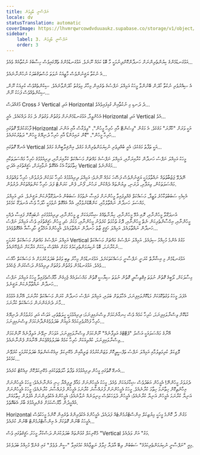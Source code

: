 ```yaml
---
title: ނަފްސާނީ ބާޣީވުން
locale: dv
statusTranslation: automatic
coverImage: https://lhvmrqwrcowdvduuaukz.supabase.co/storage/v1/object/public/strapi-uploads/small_cover-tratado-de-psicologia-revolucionaria.webp-5e15e1cec4e0ebebcde5d7fc7565d8fd.webp
sidebar:
    label: 3. ނަފްސާނީ ބާޣީވުން
    order: 3
---
```

އަޅުގަނޑުމެންގެ ކިޔުންތެރިންނަށް ހަނދާންކޮށްދިނުމަކީ މާ ބޮޑު ކަމެއް ނޫނެވެ. އަޅުގަނޑުމެންގެ ތެރޭގައިވެސް ހިސާބުގެ ނުކުތާއެއް ވެއެވެ...

އެ ނުކުތާ ޔަޤީނުންވެސް މާޒީއަކު ނުވަތަ މުސްތަޤުބަލަކު ނުހުންނާނެއެވެ...

އެ ސިއްރުވެރި ނުކުތާ ހޯދަން ބޭނުންވާ މީހަކު އަމިއްލަ ނަފްސުގެ ތެރެއިން މިހާރު މިވަގުތު ހޯދަންވާނެއެވެ. ސިކުންތެއްވެސް ކުރިއަކު ނޫން، ސިކުންތެއްވެސް ފަހަކު ނޫން...

މުޤައްދަސް Cross ގެ Vertical އަދި Horizontal ދެ ދަނޑި މި ނުކުތާއިން ގުޅިފައިވެއެވެ...

އެހެންވީމާ، އަޅުގަނޑުމެންނަށް ވަގުތުން ވަގުތަށް ދެ މަގު ދައްކައެވެ. އެއީ Horizontal އަދި Vertical އެވެ...

ފާހަގަކުރެވޭ ގޮތުގައި Horizontal އަކީ ވަރަށް "ކުރޫރަ" މަގެކެވެ. އެ މަގުން "ވިސެންޓޭ އާއި ހުރިހާ މީހުން"، "ވިލެގާސް އާއި އަންނަ ހުރިހާ މީހުން"، "ޑޮން ރައިމުންޑޯ އާއި ހުރިހާ ދުނިޔޭގެ މީހުން" ދަތުރުކުރެއެވެ...

އެނގޭ ގޮތުގައި Vertical އަކީ ތަފާތު މަގެކެވެ؛ އެއީ ބުއްދިވެރި ނުކިޔަމަންތެރިންގެ މަގެވެ، އިންޤިލާބީންގެ މަގެވެ...

މީހަކު އަމިއްލަ ނަފްސު ހަނދާން ކުރާއިރަށާއި، އަމިއްލަ ނަފްސުގެ މައްޗަށް މަސައްކަތް ކުރާއިރަށާއި، ދިރިއުޅުމުގެ ހުރިހާ މައްސަލަތަކާއި ހިތާމަތަކާ އެކު އެއްގޮތް ނުވާއިރަށް، ޙަޤީޤަތުގައި އެދަނީ Vertical މަގުންނެވެ...

ނޭދެވޭ ޖަޒުބާތުތައް ނައްތާލުމަކީ ޔަޤީނުންވެސް ފަސޭހަ ކަމެއް ނޫނެވެ؛ އަމިއްލަ ދިރިއުޅުމުގެ ހުރިހާ ކަމަކުން ދުރުވުން؛ ހުރިހާ ވައްތަރުގެ މައްސަލަތަކުން، ވިޔަފާރި، ދަރަނި، ލިޔުންތައް ދެއްކުން، ރަހުނު، ފޯނު، ފެން، ކަރަންޓް ފަދަ ހުރިހާ ކަންތައްތަކުން ދުރުވުން.

އެކިއެކި ސަބަބުތަކާހުރެ ވަޒީފާ، މަސައްކަތް ގެއްލިފައިވާ މީހުންނަށް ފައިސާ ނެތުމުގެ ސަބަބުން އުނދަގޫވާނެކަން ޔަޤީނެވެ. އަދި އަމިއްލަ މައްސަލަ ހަނދާން ނައްތާލުމާއި، ކަންބޮޑުނުވުމާއި، އެއާ އެއްގޮތް ނުވުމަކީ ހާދަހާ ވެސް އުނދަގޫ ކަމެކެވެ.

އުނދަގޫވާ މީހުންނާއި، ރޮއި އުޅޭ މީހުންނާއި، ހިޔާނާތެއްގެ ޝިކާރައަކަށް ވީ މީހުންނާއި، ދިރިއުޅުމުގައި ނުބައިކޮށް ފައިސާ ދެއްކި މީހުންނާއި، އިހްސާންތެރިކަން ނެތް މީހުންނާއި، ދޮގު ތުހުމަތު ކުރެވުނު މީހުންނާއި، މަކަރު ހެދި މީހުން ޙަޤީޤަތުގައި ވެސް އަމިއްލަ ނަފްސު ހަނދާން ނައްތާލައެވެ، އަމިއްލަ ހަޤީޤީ ޒާތު ހަނދާން ނައްތާލައެވެ، އެމީހުންގެ އަޚްލާޤީ ހާދިސާއާ އެއްގޮތްވެއެވެ...

އަމިއްލަ ނަފްސުގެ މައްޗަށް މަސައްކަތް ކުރުމަކީ Vertical މަގުގެ އެންމެ މުހިއްމު ސިފައެވެ. އަމިއްލަ ނަފްސުގެ މައްޗަށް މަސައްކަތް ނުކުރާނަމަ، ބޮޑު ނުކިޔަމަންތެރިކަމުގެ މަގަށް އެއްވެސް މީހަކަށް އަރާކަށް ނުޖެހޭނެއެވެ...

އަޅުގަނޑުމެން މި އިޝާރާތް ކުރަނީ ނަފްސާނީ މަސައްކަތަކަށެވެ. އަޅުގަނޑުމެން މިހާރު ތިބި ވަގުތު ބަދަލުކުރުމަށް އެ މަސައްކަތް ޚާއްސަ ވެއެވެ. އަޅުގަނޑުމެން ވަގުތުން ވަގުތަށް ދިރިއުޅެން ދަސްކުރަން ޖެހެއެވެ...

މިސާލަކަށް، ލޯބީގެ ގޮތުން ނުވަތަ އިޤްތިސާދީ ގޮތުން ނުވަތަ ސިޔާސީ ގޮތުން މައްސަލައެއް ޖެހިގެން މާޔޫސްވެފައިވާ މީހަކު އަމިއްލަ ނަފްސު ހަނދާން ނައްތާލާނެކަން ޔަޤީނެވެ...

އެފަދަ މީހަކު ވަގުތުކޮޅަކަށް މަޑުކޮށްލައިފިނަމަ، އެހާލަތަށް ބަލައި، އަމިއްލަ ނަފްސު ހަނދާން ކުރަން މަސައްކަތް ކުރާނަމަ، އޭނާގެ އުޅުމުގެ މާނަ ދެނެގަންނަން މަސައްކަތް ކުރާނަމަ...

ކުޑަކޮށް ވިސްނާލައިފިނަމަ، ހުރިހާ ކަމެއް ވެސް ހިނގާނެކަމަށް ވިސްނައިފިނަމަ؛ ދިރިއުޅުމަކީ ހީލަތްތެރި، އަވަސް އަދި މަރުވުމުން ދުނިޔޭގެ ހުރިހާ ފަޚްރުވެރިކަމެއް އަޅިއަށް ބަދަލުވެގެންދާނެކަމަށް ވިސްނައިފިނަމަ...

އޭނާގެ މައްސަލައަކީ އަސްލު "ޕެޓޭޓްގެ އަލިފާނެއް" ނޫންކަމަށް ވިސްނާލައިފިނަމަ، އަވަހަށް ނިވޭނެ އަލިފާނެއް ނޫންކަމަށް ވިސްނާލައިފިނަމަ، ކުއްލިއަކަށް ހުރިހާ ކަމެއް ބަދަލުވެއްޖެކަން އޭނާއަށް ފެންނާނެއެވެ...

ލޮޖިކަލް ކުރިމަތިލުމާއި އަމިއްލަ ނަފްސު ތަފްސީލީކޮށް ވަޒަންކުރުމުގެ ޒަރީއާއިން މެކޭނިކަލް ރިއެކްޝަންތައް ބަދަލުކުރުމަކީ ކުރެވޭނެ ކަމެކެވެ...

އެނގޭ ގޮތުގައި މީހުން ދިރިއުޅުމުގެ ތަފާތު ހާލަތްތަކުގައި މެކޭނިކަލްކޮށް ރިއެކްޓް ކުރެއެވެ...

ދެރަވަރު މީހުންނޭ! އެމީހުން އަބަދުވެސް ޝިކާރައަކަށް ވެއެވެ. މީހަކު އެމީހުންނަށް މައާފް ދީފިއްޔާ ހިނި އަންނާނެއެވެ؛ މީހަކު އެމީހުންނަށް އިހާނެތިކޮށް ހިތާނަމަ ހިތާމަ ކުރާނެއެވެ. މީހަކު އެމީހުންނަށް ފުރައްސާރަ ކުރާނަމަ އެމީހުން ފުރައްސާރަ ކުރާނެއެވެ؛ މީހަކު އެމީހުންނަށް އަނިޔާ ކުރާނަމަ އެމީހުން އަނިޔާ ކުރާނެއެވެ؛ އެމީހުން ދުވަހަކުވެސް މިނިވަނެއް ނުވާނެއެވެ؛ އެމީހުންގެ އެކުވެރިންނަށް އުފަލުން ހިތާމައަށް، އުއްމީދުން މާޔޫސްކަމަށް ގެންދިއުމުގެ ބާރު އެބައޮތެވެ.

Horizontal މަގުން ދާ ކޮންމެ މީހަކީ މިޔުޒިކަލް އިންސްޓްރުމެންޓެއް ފަދައެވެ، އެމީހުންގެ އެކުވެރިންގެ ތެރެއިން ކޮންމެ މީހަކުވެސް އެމީހަކު ބޭނުން ގޮތަކަށް އެ އިންސްޓްރުމެންޓް ބޭނުން ކުރެއެވެ...

މެކޭނިކަލް ގުޅުންތައް ބަދަލުކުރަން ދަސްކުރާ މީހަކު، ޙަޤީޤަތުގައި ވެސް "Vertical މަގު" އަށް ވަދެއެވެ.

މިއީ "ނަފްސާނީ ނުކިޔަމަންތެރިކަމުގެ" ސަބަބުން ލިބޭ އާދަޔާ ޚިލާފު ނަތީޖާއެއް ކަމުގައިވާ "ސީން ލެވެލް" ގައި ގެނެވޭ މުހިއްމު ބަދަލެކެވެ.

